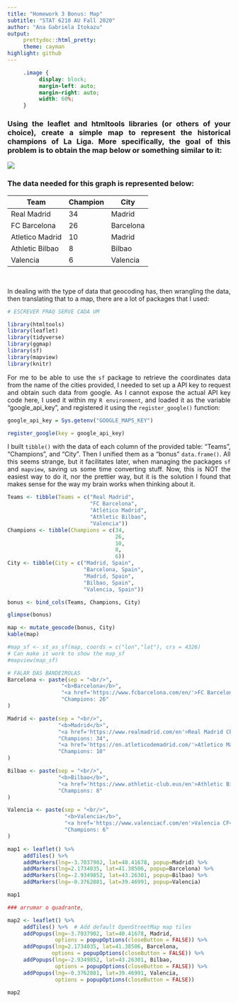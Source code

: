 ```yaml
---
title: "Homework 3 Bonus: Map"
subtitle: "STAT 6210 AU Fall 2020"
author: "Ana Gabriela Itokazu"
output:
     prettydoc::html_pretty:
     theme: cayman
highlight: github
---
```


```css

     .image {
          display: block;
          margin-left: auto;
          margin-right: auto;
          width: 60%;
     }

```

<div style="text-align: justify">

### Using the leaflet and htmltools libraries (or others of your choice), create a simple map to represent the historical champions of La Liga. More specifically, the goal of this problem is to obtain the map below or something similar to it:

</div>


<div class="image" id="example">
<img src="mapz.png"/>
</div>


<div style="text-align: justify">

### The data needed for this graph is represented below:

| Team            | Champion | City      |
|-----------------|----------|-----------|
| Real Madrid     | 34       | Madrid    |
| FC Barcelona    | 26       | Barcelona |
| Atletico Madrid | 10       | Madrid    |
| Athletic Bilbao | 8        | Bilbao    |
| Valencia        | 6        | Valencia  |

\

In dealing with the type of data that geocoding has, then wrangling the data, then translating that to a map, there are a lot of packages that I used:

</div>

```r

# ESCREVER PRAQ SERVE CADA UM

library(htmltools)
library(leaflet)
library(tidyverse)
library(ggmap)
library(sf)
library(mapview)
library(knitr)
```

<div style="text-align: justify">

For me to be able to use the `sf` package to retrieve the coordinates data from the name of the cities provided, I needed to set up a API key to request and obtain such data from google. As I cannot expose the actual API key code here, I used it within my `R environment`, and loaded it as the variable "google_api_key", and registered it using the `register_google()` function:

</div>

```r
google_api_key = Sys.getenv("GOOGLE_MAPS_KEY")

register_google(key = google_api_key)
```

<div style="text-align: justify">

I built `tibble()` with the data of each column of the provided table: "Teams", "Champions", and "City". Then I unified them as a "bonus" `data.frame()`. All this seems strange, but it facilitates later, when managing the packages `sf` and `mapview`, saving us some time converting stuff. Now, this is NOT the easiest way to do it, nor the prettier way, but it is the solution I found that makes sense for the way my brain works when thinking about it.

</div>

```r

Teams <- tibble(Teams = c("Real Madrid",
                          "FC Barcelona",
                          "Atlético Madrid",
                          "Athletic Bilbao",
                          "Valencia"))
Champions <- tibble(Champions = c(34,
                                  26,
                                  10,
                                  8,
                                  6))
City <- tibble(City = c("Madrid, Spain",
                        "Barcelona, Spain",
                        "Madrid, Spain",
                        "Bilbao, Spain",
                        "Valencia, Spain"))

bonus <- bind_cols(Teams, Champions, City)

glimpse(bonus)

```

<div style="text-align: justify">

<!-- explain (crs = 4326), explain mutate_geocode(), explain sf -->

</div>

```r
map <- mutate_geocode(bonus, City)
kable(map)

#map_sf <- st_as_sf(map, coords = c("lon","lat"), crs = 4326)
# Can make it work to show the map_sf
#mapview(map_sf)

```

<div style="text-align: justify">

<!-- blob -->

</div>

```r


# FALAR DAS BANDEIROLAS
Barcelona <- paste(sep = "<br/>",
                 "<b>Barcelona</b>",
                 "<a href='https://www.fcbarcelona.com/en/'>FC Barcelona</a>",
                 "Champions: 26"
)

Madrid <- paste(sep = "<br/>",
                "<b>Madrid</b>",
                "<a href='https://www.realmadrid.com/en'>Real Madrid CF</a>",
                "Champions: 34",
                "<a href='https://en.atleticodemadrid.com/'>Atletico Madrid</a>",
                "Champions: 10"
)

Bilbao <- paste(sep = "<br/>",
                "<b>Bilbao</b>",
                "<a href='https://www.athletic-club.eus/en'>Athletic Bilbao</a>",
                "Champions: 8"
)

Valencia <- paste(sep = "<br/>",
                  "<b>Valencia</b>",
                  "<a href='https://www.valenciacf.com/en'>Valencia CF</a>",
                  "Champions: 6"
)

```



```r

map1 <- leaflet() %>%
     addTiles() %>%
     addMarkers(lng=-3.7037902, lat=40.41678, popup=Madrid) %>%
     addMarkers(lng=2.1734035, lat=41.38506, popup=Barcelona) %>%
     addMarkers(lng=-2.9349852, lat=43.26301, popup=Bilbao) %>%
     addMarkers(lng=-0.3762881, lat=39.46991, popup=Valencia)

map1

### arrumar o quadrante, 

```


```r


map2 <- leaflet() %>%
     addTiles() %>%  # Add default OpenStreetMap map tiles
     addPopups(lng=-3.7037902, lat=40.41678, Madrid,
               options = popupOptions(closeButton = FALSE)) %>%
     addPopups(lng=2.1734035, lat=41.38506, Barcelona,
              options = popupOptions(closeButton = FALSE)) %>%
     addPopups(lng=-2.9349852, lat=43.26301, Bilbao,
               options = popupOptions(closeButton = FALSE)) %>%
     addPopups(lng=-0.3762881, lat=39.46991, Valencia,
               options = popupOptions(closeButton = FALSE))
     
map2

```
